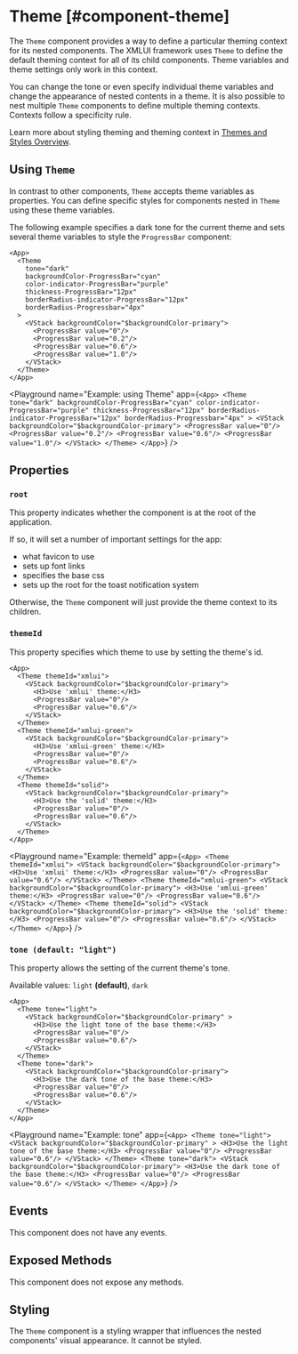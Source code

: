 
# Theme [#component-theme]

The `Theme` component provides a way to define a particular theming context for its nested components. The XMLUI framework uses `Theme` to define the default theming context for all of its child components. Theme variables and theme settings only work in this context.

You can change the tone or even specify individual theme variables and change the appearance of nested contents in a theme.
It is also possible to nest multiple `Theme` components to define multiple theming contexts.
Contexts follow a specificity rule.

Learn more about styling theming and theming context in [Themes and Styles Overview](../learning/themes/overview/#style-scopes).

## Using `Theme`

In contrast to other components, `Theme` accepts theme variables as properties.
You can define specific styles for components nested in `Theme` using these theme variables.

The following example specifies a dark tone for the current theme
and sets several theme variables to style the `ProgressBar` component:

```xmlui copy {3-8}
<App>
  <Theme
    tone="dark"
    backgroundColor-ProgressBar="cyan"
    color-indicator-ProgressBar="purple"
    thickness-ProgressBar="12px"
    borderRadius-indicator-ProgressBar="12px"
    borderRadius-Progressbar="4px"
  >
    <VStack backgroundColor="$backgroundColor-primary">
      <ProgressBar value="0"/>
      <ProgressBar value="0.2"/>
      <ProgressBar value="0.6"/>
      <ProgressBar value="1.0"/>
    </VStack>
  </Theme>
</App>
```

<Playground
  name="Example: using Theme"
  app={`
  <App>
    <Theme
      tone="dark"
      backgroundColor-ProgressBar="cyan"
      color-indicator-ProgressBar="purple"
      thickness-ProgressBar="12px"
      borderRadius-indicator-ProgressBar="12px"
      borderRadius-Progressbar="4px"
    >
      <VStack backgroundColor="$backgroundColor-primary">
        <ProgressBar value="0"/>
        <ProgressBar value="0.2"/>
        <ProgressBar value="0.6"/>
        <ProgressBar value="1.0"/>
      </VStack>
    </Theme>
  </App>
  `}
/>

## Properties

### `root`

This property indicates whether the component is at the root of the application.

If so, it will set a number of important settings for the app:
- what favicon to use
- sets up font links
- specifies the base css
- sets up the root for the toast notification system

Otherwise, the `Theme` component will just provide the theme context to its children.

### `themeId`

This property specifies which theme to use by setting the theme's id.

```xmlui copy {2, 9, 16}
<App>
  <Theme themeId="xmlui">
    <VStack backgroundColor="$backgroundColor-primary">
      <H3>Use 'xmlui' theme:</H3>
      <ProgressBar value="0"/>
      <ProgressBar value="0.6"/>
    </VStack>
  </Theme>
  <Theme themeId="xmlui-green">
    <VStack backgroundColor="$backgroundColor-primary">
      <H3>Use 'xmlui-green' theme:</H3>
      <ProgressBar value="0"/>
      <ProgressBar value="0.6"/>
    </VStack>
  </Theme>
  <Theme themeId="solid">
    <VStack backgroundColor="$backgroundColor-primary">
      <H3>Use the 'solid' theme:</H3>
      <ProgressBar value="0"/>
      <ProgressBar value="0.6"/>
    </VStack>
  </Theme>
</App>
```

<Playground
  name="Example: themeId"
  app={`
  <App>
    <Theme themeId="xmlui">
      <VStack backgroundColor="$backgroundColor-primary">
        <H3>Use 'xmlui' theme:</H3>
        <ProgressBar value="0"/>
        <ProgressBar value="0.6"/>
      </VStack>
    </Theme>
    <Theme themeId="xmlui-green">
      <VStack backgroundColor="$backgroundColor-primary">
        <H3>Use 'xmlui-green' theme:</H3>
        <ProgressBar value="0"/>
        <ProgressBar value="0.6"/>
      </VStack>
    </Theme>
    <Theme themeId="solid">
      <VStack backgroundColor="$backgroundColor-primary">
        <H3>Use the 'solid' theme:</H3>
        <ProgressBar value="0"/>
        <ProgressBar value="0.6"/>
      </VStack>
    </Theme>
  </App>
  `}
/>

### `tone (default: "light")`

This property allows the setting of the current theme's tone.

Available values: `light` **(default)**, `dark`

```xmlui copy {2,9}
<App>
  <Theme tone="light">
    <VStack backgroundColor="$backgroundColor-primary" >
      <H3>Use the light tone of the base theme:</H3>
      <ProgressBar value="0"/>
      <ProgressBar value="0.6"/>
    </VStack>
  </Theme>
  <Theme tone="dark">
    <VStack backgroundColor="$backgroundColor-primary">
      <H3>Use the dark tone of the base theme:</H3>
      <ProgressBar value="0"/>
      <ProgressBar value="0.6"/>
    </VStack>
  </Theme>
</App>
```

<Playground
  name="Example: tone"
  app={`
  <App>
    <Theme tone="light">
      <VStack backgroundColor="$backgroundColor-primary" >
        <H3>Use the light tone of the base theme:</H3>
        <ProgressBar value="0"/>
        <ProgressBar value="0.6"/>
      </VStack>
    </Theme>
    <Theme tone="dark">
      <VStack backgroundColor="$backgroundColor-primary">
        <H3>Use the dark tone of the base theme:</H3>
        <ProgressBar value="0"/>
        <ProgressBar value="0.6"/>
      </VStack>
    </Theme>
  </App>
  `}
/>

## Events

This component does not have any events.

## Exposed Methods

This component does not expose any methods.

## Styling

The `Theme` component is a styling wrapper that influences the nested components' visual appearance. It cannot be styled.
